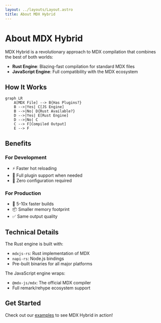 ```yaml
---
layout: ../layouts/Layout.astro
title: About MDX Hybrid
---
```


# About MDX Hybrid

MDX Hybrid is a revolutionary approach to MDX compilation that combines the best of both worlds:

- **Rust Engine**: Blazing-fast compilation for standard MDX files
- **JavaScript Engine**: Full compatibility with the MDX ecosystem

## How It Works

```mermaid
graph LR
    A[MDX File] --> B{Has Plugins?}
    B -->|Yes| C[JS Engine]
    B -->|No| D{Rust Available?}
    D -->|Yes| E[Rust Engine]
    D -->|No| C
    C --> F[Compiled Output]
    E --> F
```

## Benefits

### For Development
- ⚡ Faster hot reloading
- 🔧 Full plugin support when needed
- 🎯 Zero configuration required

### For Production
- 🚀 5-10x faster builds
- 📦 Smaller memory footprint
- ✅ Same output quality

## Technical Details

The Rust engine is built with:
- `mdxjs-rs`: Rust implementation of MDX
- `napi-rs`: Node.js bindings
- Pre-built binaries for all major platforms

The JavaScript engine wraps:
- `@mdx-js/mdx`: The official MDX compiler
- Full remark/rehype ecosystem support

## Get Started

Check out our [examples](/) to see MDX Hybrid in action!